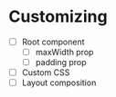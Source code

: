 
# Customizing

- [ ] Root component
  - [ ] maxWidth prop
  - [ ] padding prop
- [ ] Custom CSS
- [ ] Layout composition
